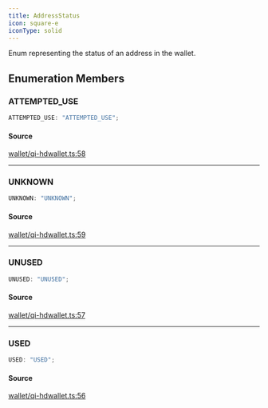 ```yaml
---
title: AddressStatus
icon: square-e
iconType: solid
---
```


Enum representing the status of an address in the wallet.

## Enumeration Members

### ATTEMPTED\_USE

```ts
ATTEMPTED_USE: "ATTEMPTED_USE";
```

#### Source

[wallet/qi-hdwallet.ts:58](https://github.com/dominant-strategies/quais.js/blob/191734f84dfad16356d604ee17f04ede3d7ccb03/src/wallet/qi-hdwallet.ts#L58)

***

### UNKNOWN

```ts
UNKNOWN: "UNKNOWN";
```

#### Source

[wallet/qi-hdwallet.ts:59](https://github.com/dominant-strategies/quais.js/blob/191734f84dfad16356d604ee17f04ede3d7ccb03/src/wallet/qi-hdwallet.ts#L59)

***

### UNUSED

```ts
UNUSED: "UNUSED";
```

#### Source

[wallet/qi-hdwallet.ts:57](https://github.com/dominant-strategies/quais.js/blob/191734f84dfad16356d604ee17f04ede3d7ccb03/src/wallet/qi-hdwallet.ts#L57)

***

### USED

```ts
USED: "USED";
```

#### Source

[wallet/qi-hdwallet.ts:56](https://github.com/dominant-strategies/quais.js/blob/191734f84dfad16356d604ee17f04ede3d7ccb03/src/wallet/qi-hdwallet.ts#L56)
